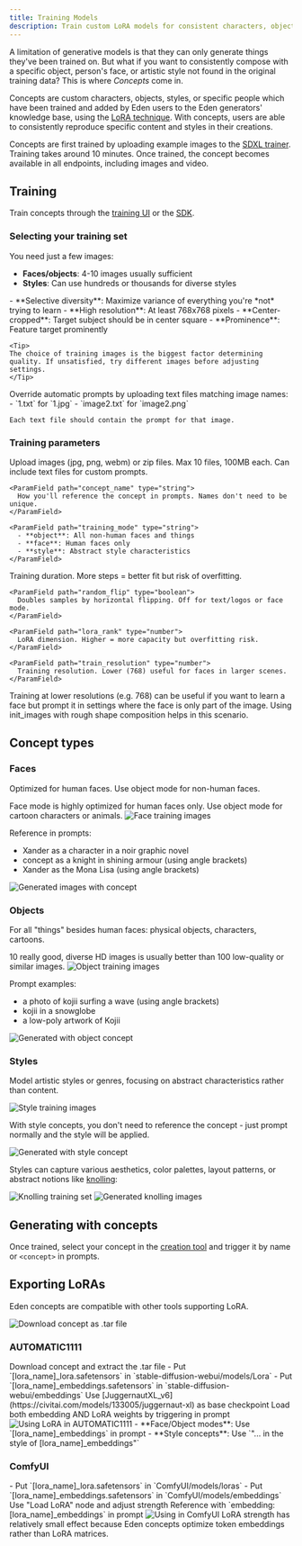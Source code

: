 ```yaml
---
title: Training Models
description: Train custom LoRA models for consistent characters, objects, and styles
---
```


A limitation of generative models is that they can only generate things they've been trained on. But what if you want to consistently compose with a specific object, person's face, or artistic style not found in the original training data? This is where *Concepts* come in.

Concepts are custom characters, objects, styles, or specific people which have been trained and added by Eden users to the Eden generators' knowledge base, using the [LoRA technique](https://arxiv.org/abs/2106.09685). With concepts, users are able to consistently reproduce specific content and styles in their creations.

Concepts are first trained by uploading example images to the [SDXL trainer](https://beta.eden.art/train/lora_trainer). Training takes around 10 minutes. Once trained, the concept becomes available in all endpoints, including images and video.

## Training

Train concepts through the [training UI](https://beta.eden.art/train/lora_trainer) or the [SDK](/guides/sdk).

### Selecting your training set

You need just a few images:
- **Faces/objects**: 4-10 images usually sufficient
- **Styles**: Can use hundreds or thousands for diverse styles

<Tabs>
  <Tab title="Tips for training images">
    - **Selective diversity**: Maximize variance of everything you're *not* trying to learn
    - **High resolution**: At least 768x768 pixels
    - **Center-cropped**: Target subject should be in center square
    - **Prominence**: Feature target prominently
    
    <Tip>
    The choice of training images is the biggest factor determining quality. If unsatisfied, try different images before adjusting settings.
    </Tip>
  </Tab>
  
  <Tab title="Custom prompts (optional)">
    Override automatic prompts by uploading text files matching image names:
    - `1.txt` for `1.jpg`
    - `image2.txt` for `image2.png`
    
    Each text file should contain the prompt for that image.
  </Tab>
</Tabs>

### Training parameters

<ParamField path="required" type="object">
  <Expandable title="Required parameters">
    <ParamField path="training_images" type="files">
      Upload images (jpg, png, webm) or zip files. Max 10 files, 100MB each. Can include text files for custom prompts.
    </ParamField>
    
    <ParamField path="concept_name" type="string">
      How you'll reference the concept in prompts. Names don't need to be unique.
    </ParamField>
    
    <ParamField path="training_mode" type="string">
      - **object**: All non-human faces and things
      - **face**: Human faces only
      - **style**: Abstract style characteristics
    </ParamField>
  </Expandable>
</ParamField>

<ParamField path="optional" type="object">
  <Expandable title="Optional parameters (rarely need changing)">
    <ParamField path="train_steps" type="number">
      Training duration. More steps = better fit but risk of overfitting.
    </ParamField>
    
    <ParamField path="random_flip" type="boolean">
      Doubles samples by horizontal flipping. Off for text/logos or face mode.
    </ParamField>
    
    <ParamField path="lora_rank" type="number">
      LoRA dimension. Higher = more capacity but overfitting risk.
    </ParamField>
    
    <ParamField path="train_resolution" type="number">
      Training resolution. Lower (768) useful for faces in larger scenes.
    </ParamField>
  </Expandable>
</ParamField>

<Tip>
Training at lower resolutions (e.g. 768) can be useful if you want to learn a face but prompt it in settings where the face is only part of the image. Using init_images with rough shape composition helps in this scenario.
</Tip>

## Concept types

### Faces

Optimized for human faces. Use object mode for non-human faces.

<Warning>
Face mode is highly optimized for human faces only. Use object mode for cartoon characters or animals.
</Warning>

<img src="https://storage.googleapis.com/public-assets-xander/A_workbox/eden_docs/xander_training_images.jpg" alt="Face training images" />

Reference in prompts:
- Xander as a character in a noir graphic novel
- concept as a knight in shining armour (using angle brackets)
- Xander as the Mona Lisa (using angle brackets)

<img src="https://storage.googleapis.com/public-assets-xander/A_workbox/eden_docs/xander_generated_images.jpg" alt="Generated images with concept" />

### Objects

For all "things" besides human faces: physical objects, characters, cartoons.

<Tip>
10 really good, diverse HD images is usually better than 100 low-quality or similar images.
</Tip>

<img src="https://storage.googleapis.com/public-assets-xander/A_workbox/eden_docs/koji_training_imgs.jpg" alt="Object training images" />

Prompt examples:
- a photo of kojii surfing a wave (using angle brackets)
- kojii in a snowglobe
- a low-poly artwork of Kojii

<img src="https://storage.googleapis.com/public-assets-xander/A_workbox/eden_docs/koji_grid.jpg" alt="Generated with object concept" />

### Styles

Model artistic styles or genres, focusing on abstract characteristics rather than content.

<img src="https://storage.googleapis.com/public-assets-xander/A_workbox/eden_docs/suave_training_imgs.jpg" alt="Style training images" />

With style concepts, you don't need to reference the concept - just prompt normally and the style will be applied.

<img src="https://storage.googleapis.com/public-assets-xander/A_workbox/eden_docs/suave_generated_imgs.jpg" alt="Generated with style concept" />

Styles can capture various aesthetics, color palettes, layout patterns, or abstract notions like [knolling](https://www.google.com/search?q=knolling&tbm=isch):

<img src="/img/knolling_training.jpg" alt="Knolling training set" />
<img src="/img/knolling_generated.jpg" alt="Generated knolling images" />

## Generating with concepts

Once trained, select your concept in the [creation tool](https://beta.eden.art/create) and trigger it by name or `<concept>` in prompts.

## Exporting LoRAs

Eden concepts are compatible with other tools supporting LoRA.

<img src="/img/download_concept.jpg" alt="Download concept as .tar file" />

### AUTOMATIC1111

<Steps>
  <Step title="Download and extract">
    Download concept and extract the .tar file
  </Step>
  
  <Step title="Install files">
    - Put `[lora_name]_lora.safetensors` in `stable-diffusion-webui/models/Lora`
    - Put `[lora_name]_embeddings.safetensors` in `stable-diffusion-webui/embeddings`
  </Step>
  
  <Step title="Configure">
    Use [JuggernautXL_v6](https://civitai.com/models/133005/juggernaut-xl) as base checkpoint
  </Step>
  
  <Step title="Trigger in prompt">
    Load both embedding AND LoRA weights by triggering in prompt
  </Step>
</Steps>

<img src="/img/auto1111.jpg" alt="Using LoRA in AUTOMATIC1111" />

<Tip>
- **Face/Object modes**: Use `[lora_name]_embeddings` in prompt
- **Style concepts**: Use `"... in the style of [lora_name]_embeddings"`
</Tip>

### ComfyUI

<Steps>
  <Step title="Install files">
    - Put `[lora_name]_lora.safetensors` in `ComfyUI/models/loras`
    - Put `[lora_name]_embeddings.safetensors` in `ComfyUI/models/embeddings`
  </Step>
  
  <Step title="Load LoRA">
    Use "Load LoRA" node and adjust strength
  </Step>
  
  <Step title="Trigger concept">
    Reference with `embedding:[lora_name]_embeddings` in prompt
  </Step>
</Steps>

<img src="/img/comfy.jpeg" alt="Using in ComfyUI" />

<Note>
LoRA strength has relatively small effect because Eden concepts optimize token embeddings rather than LoRA matrices.
</Note>